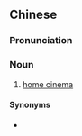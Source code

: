 {{also|家庭剧院}}
==Chinese==
{{zh-forms|s=家庭剧院|type=22}}

===Pronunciation===
{{zh-pron
|m=jiātíng yǐngyuàn
|cat=n
}}

===Noun===
{{zh-noun|mw=套}}

# [[home cinema]]

====Synonyms====
* {{zh-l|家庭影院}}